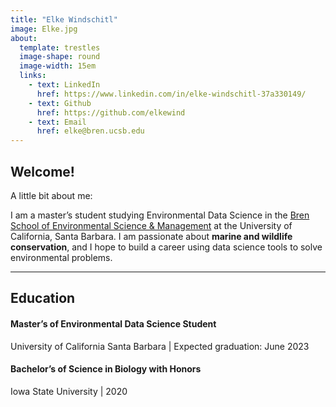 ```yaml
---
title: "Elke Windschitl"
image: Elke.jpg
about: 
  template: trestles
  image-shape: round
  image-width: 15em
  links: 
    - text: LinkedIn
      href: https://www.linkedin.com/in/elke-windschitl-37a330149/
    - text: Github
      href: https://github.com/elkewind
    - text: Email
      href: elke@bren.ucsb.edu
---
```


<h2>Welcome!</h2>

<p>

A little bit about me:

I am a master's student studying Environmental Data Science in the [Bren School of Environmental Science & Management](https://bren.ucsb.edu/masters-programs/master-environmental-data-science) at the University of California, Santa Barbara. I am passionate about **marine and wildlife conservation**, and I hope to build a career using data science tools to solve environmental problems.

</p>

---

<h2>Education</h2>

<h4>Master's of Environmental Data Science Student</h4>

<p>University of California Santa Barbara \| Expected graduation: June 2023</p>

<h4>Bachelor's of Science in Biology with Honors</h4>

<p>Iowa State University \| 2020</p>
